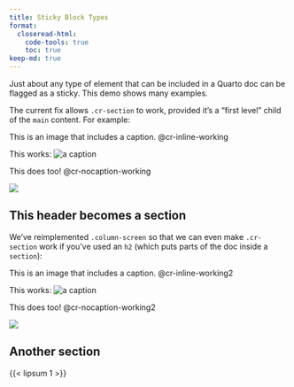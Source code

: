 ```yaml
---
title: Sticky Block Types
format:
  closeread-html:
    code-tools: true
    toc: true
keep-md: true
---
```


Just about any type of element that can be included in a Quarto doc can be flagged as a sticky. This demo shows many examples.

The current fix allows `.cr-section` to work, provided it's a "first level" child of the `main` content. For example:

::::{.cr-section}

This is an image that includes a caption. @cr-inline-working

:::{#cr-inline-working}
This works: ![a caption](trees.png)
:::

This does too! @cr-nocaption-working

:::{#cr-nocaption-working}
![](trees.png)
:::

::::

## This header becomes a section

We've reimplemented `.column-screen` so that we can even make `.cr-section` work if you've used an `h2` (which puts parts of the doc inside a `section`):

::::{.cr-section}

This is an image that includes a caption. @cr-inline-working2

:::{#cr-inline-working2}
This works: ![a caption](trees.png)
:::

This does too! @cr-nocaption-working2

:::{#cr-nocaption-working2}
![](trees.png)
:::

::::

## Another section

{{< lipsum 1 >}}
